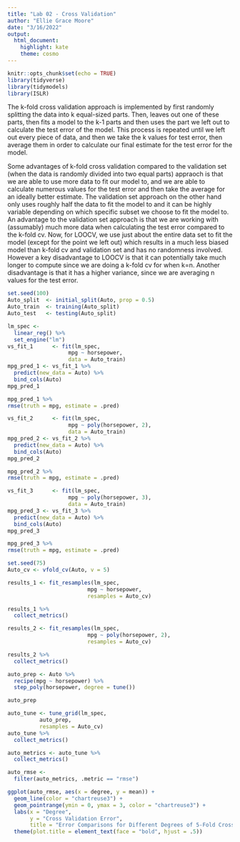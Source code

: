 ```yaml
---
title: "Lab 02 - Cross Validation"
author: "Ellie Grace Moore"
date: "3/16/2022"
output: 
  html_document: 
    highlight: kate
    theme: cosmo
---
```


```r
knitr::opts_chunk$set(echo = TRUE)
library(tidyverse) 
library(tidymodels)
library(ISLR)
```

The k-fold cross validation approach is implemented by first randomly splitting the data into k equal-sized parts. Then, leaves out one of these parts, then fits a model to the k-1 parts and then uses the part we left out to calculate the test error of the model. This process is repeated until we left out every piece of data, and then we take the k values for test error, then average them in order to calculate our final estimate for the test error for the model.

Some advantages of k-fold cross validation compared to the validation set (when the data is randomly divided into two equal parts) appraoch is that we are able to use more data to fit our model to, and we are able to calculate numerous values for the test error and then take the average for an ideally better estimate. The validation set approach on the other hand only uses roughly half the data to fit the model to and it can be highly variable depending on which specific subset we choose to fit the model to. An advantage to the validation set approach is that we are working with (assumably) much more data when calculating the test error compared to the k-fold cv. Now, for LOOCV, we use just about the entire data set to fit the model (except for the point we left out) which results in a much less biased model than k-fold cv and validation set and has no randomness involved. However a key disadvantage to LOOCV is that it can potentially take much longer to compute since we are doing a k-fold cv for when k=n. Another disadvantage is that it has a higher variance, since we are averaging n values for the test error. 

```r
set.seed(100)
Auto_split  <- initial_split(Auto, prop = 0.5)
Auto_train  <- training(Auto_split)
Auto_test   <- testing(Auto_split)
```

```r
lm_spec <-
  linear_reg() %>%
  set_engine("lm")
vs_fit_1      <- fit(lm_spec, 
                   mpg ~ horsepower, 
                   data = Auto_train)
mpg_pred_1 <- vs_fit_1 %>% 
  predict(new_data = Auto) %>% 
  bind_cols(Auto)
mpg_pred_1
```

```r
mpg_pred_1 %>%
rmse(truth = mpg, estimate = .pred)
```

```r
vs_fit_2      <- fit(lm_spec, 
                   mpg ~ poly(horsepower, 2), 
                   data = Auto_train)
mpg_pred_2 <- vs_fit_2 %>% 
  predict(new_data = Auto) %>% 
  bind_cols(Auto)
mpg_pred_2

mpg_pred_2 %>%
rmse(truth = mpg, estimate = .pred)
```

```r
vs_fit_3      <- fit(lm_spec, 
                   mpg ~ poly(horsepower, 3), 
                   data = Auto_train)
mpg_pred_3 <- vs_fit_3 %>% 
  predict(new_data = Auto) %>% 
  bind_cols(Auto)
mpg_pred_3

mpg_pred_3 %>%
rmse(truth = mpg, estimate = .pred)
```

```r
set.seed(75)
Auto_cv <- vfold_cv(Auto, v = 5)

results_1 <- fit_resamples(lm_spec,
                         mpg ~ horsepower, 
                         resamples = Auto_cv)

results_1 %>%
  collect_metrics()

```


```r
results_2 <- fit_resamples(lm_spec,
                         mpg ~ poly(horsepower, 2), 
                         resamples = Auto_cv)

results_2 %>%
  collect_metrics()
```


```r
auto_prep <- Auto %>%
  recipe(mpg ~ horsepower) %>%
  step_poly(horsepower, degree = tune())

auto_prep
```

```r
auto_tune <- tune_grid(lm_spec,
          auto_prep,
          resamples = Auto_cv)
auto_tune %>%
  collect_metrics()
```

```r
auto_metrics <- auto_tune %>%
  collect_metrics()

auto_rmse <- 
  filter(auto_metrics, .metric == "rmse")

ggplot(auto_rmse, aes(x = degree, y = mean)) + 
  geom_line(color = "chartreuse3") +
  geom_pointrange(ymin = 0, ymax = 3, color = "chartreuse3") +
  labs(x = "Degree",
       y = "Cross Validation Error",
       title = "Error Comparisons for Different Degrees of 5-Fold Cross Validation") +
  theme(plot.title = element_text(face = "bold", hjust = .5))
```

